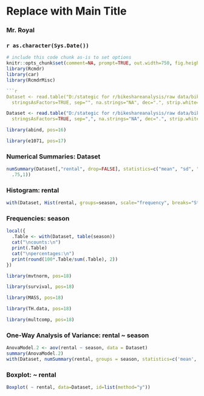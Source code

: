 <!-- R Commander Markdown Template -->

Replace with Main Title
=======================

### Mr. Royal

### `r as.character(Sys.Date())`

```{r echo=FALSE}
# include this code chunk as-is to set options
knitr::opts_chunk$set(comment=NA, prompt=TRUE, out.width=750, fig.height=8, fig.width=8)
library(Rcmdr)
library(car)
library(RcmdrMisc)
```

```{r}

```{r}
Dataset <- read.table("D:/stategic for r/bikeshareanalysis/raw data/bikeshare.csv", header=TRUE, 
  stringsAsFactors=TRUE, sep="", na.strings="NA", dec=".", strip.white=TRUE)
```

```{r}
Dataset <- read.table("D:/stategic for r/bikeshareanalysis/raw data/bikeshare.csv", header=TRUE, 
  stringsAsFactors=TRUE, sep=",", na.strings="NA", dec=".", strip.white=TRUE)
```


```{r}
library(abind, pos=16)
```


```{r}
library(e1071, pos=17)
```


### Numerical Summaries: Dataset
```{r}
numSummary(Dataset[,"rental", drop=FALSE], statistics=c("mean", "sd", "IQR", "quantiles"), quantiles=c(0,.25,.5,
  .75,1))
```


### Histogram: rental
```{r}
with(Dataset, Hist(rental, groups=season, scale="frequency", breaks="Sturges", col="darkgray"))
```


### Frequencies: season
```{r}
local({
  .Table <- with(Dataset, table(season))
  cat("\ncounts:\n")
  print(.Table)
  cat("\npercentages:\n")
  print(round(100*.Table/sum(.Table), 2))
})
```

```{r}
library(mvtnorm, pos=18)
```


```{r}
library(survival, pos=18)
```


```{r}
library(MASS, pos=18)
```


```{r}
library(TH.data, pos=18)
```


```{r}
library(multcomp, pos=18)
```


### One-Way Analysis of Variance: rental ~ season
```{r}
AnovaModel.2 <- aov(rental ~ season, data = Dataset)
summary(AnovaModel.2)
with(Dataset, numSummary(rental, groups = season, statistics=c('mean', 'sd')))
```


### Boxplot: ~ rental
```{r}
Boxplot( ~ rental, data=Dataset, id=list(method="y"))
```

